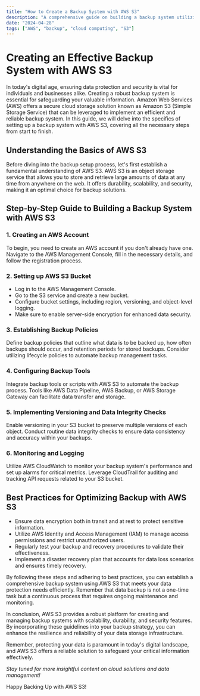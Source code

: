 ```yaml
---
title: "How to Create a Backup System with AWS S3"
description: "A comprehensive guide on building a backup system utilizing AWS S3"
date: "2024-04-28"
tags: ["AWS", "backup", "cloud computing", "S3"]
---
```

# Creating an Effective Backup System with AWS S3

In today's digital age, ensuring data protection and security is vital for individuals and businesses alike. Creating a robust backup system is essential for safeguarding your valuable information. Amazon Web Services (AWS) offers a secure cloud storage solution known as Amazon S3 (Simple Storage Service) that can be leveraged to implement an efficient and reliable backup system. In this guide, we will delve into the specifics of setting up a backup system with AWS S3, covering all the necessary steps from start to finish.

## Understanding the Basics of AWS S3

Before diving into the backup setup process, let's first establish a fundamental understanding of AWS S3. AWS S3 is an object storage service that allows you to store and retrieve large amounts of data at any time from anywhere on the web. It offers durability, scalability, and security, making it an optimal choice for backup solutions.

## Step-by-Step Guide to Building a Backup System with AWS S3

### 1. Creating an AWS Account
To begin, you need to create an AWS account if you don't already have one. Navigate to the AWS Management Console, fill in the necessary details, and follow the registration process.

### 2. Setting up AWS S3 Bucket
- Log in to the AWS Management Console.
- Go to the S3 service and create a new bucket.
- Configure bucket settings, including region, versioning, and object-level logging.
- Make sure to enable server-side encryption for enhanced data security.

### 3. Establishing Backup Policies
Define backup policies that outline what data is to be backed up, how often backups should occur, and retention periods for stored backups. Consider utilizing lifecycle policies to automate backup management tasks.

### 4. Configuring Backup Tools
Integrate backup tools or scripts with AWS S3 to automate the backup process. Tools like AWS Data Pipeline, AWS Backup, or AWS Storage Gateway can facilitate data transfer and storage.

### 5. Implementing Versioning and Data Integrity Checks
Enable versioning in your S3 bucket to preserve multiple versions of each object. Conduct routine data integrity checks to ensure data consistency and accuracy within your backups.

### 6. Monitoring and Logging
Utilize AWS CloudWatch to monitor your backup system's performance and set up alarms for critical metrics. Leverage CloudTrail for auditing and tracking API requests related to your S3 bucket.

## Best Practices for Optimizing Backup with AWS S3

- Ensure data encryption both in transit and at rest to protect sensitive information.
- Utilize AWS Identity and Access Management (IAM) to manage access permissions and restrict unauthorized users.
- Regularly test your backup and recovery procedures to validate their effectiveness.
- Implement a disaster recovery plan that accounts for data loss scenarios and ensures timely recovery.

By following these steps and adhering to best practices, you can establish a comprehensive backup system using AWS S3 that meets your data protection needs efficiently. Remember that data backup is not a one-time task but a continuous process that requires ongoing maintenance and monitoring.

In conclusion, AWS S3 provides a robust platform for creating and managing backup systems with scalability, durability, and security features. By incorporating these guidelines into your backup strategy, you can enhance the resilience and reliability of your data storage infrastructure.

Remember, protecting your data is paramount in today's digital landscape, and AWS S3 offers a reliable solution to safeguard your critical information effectively.

*Stay tuned for more insightful content on cloud solutions and data management!*

Happy Backing Up with AWS S3!
